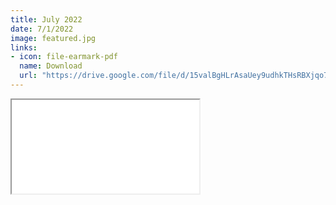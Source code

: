 ```yaml
---
title: July 2022
date: 7/1/2022
image: featured.jpg 
links:
- icon: file-earmark-pdf
  name: Download
  url: "https://drive.google.com/file/d/15valBgHLrAsaUey9udhkTHsRBXjqo7PI/view?usp=sharing"
---
```



```{=html}
<iframe class="news ar4x3" src="july2022.Rhtml" title="July Newsletter"></iframe>
```